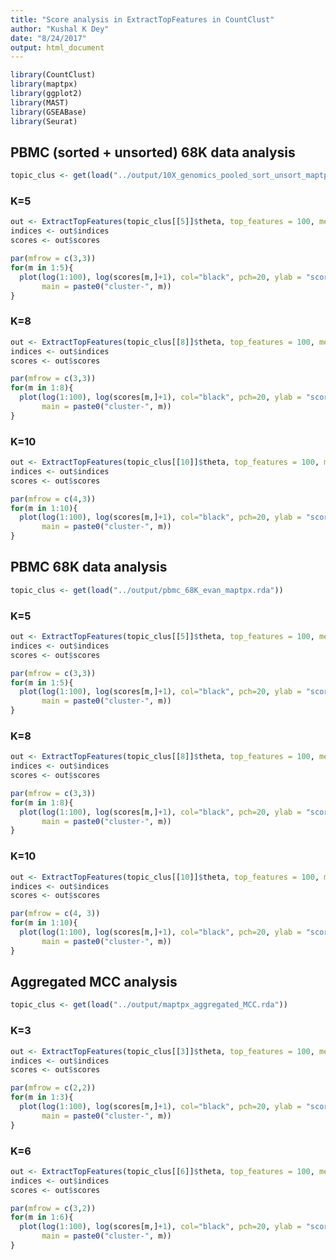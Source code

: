 ```yaml
---
title: "Score analysis in ExtractTopFeatures in CountClust"
author: "Kushal K Dey"
date: "8/24/2017"
output: html_document
---
```


```r
library(CountClust)
library(maptpx)
library(ggplot2)
library(MAST)
library(GSEABase)
library(Seurat)
```


## PBMC (sorted + unsorted) 68K data analysis

```r
topic_clus <- get(load("../output/10X_genomics_pooled_sort_unsort_maptpx.rda"))
```

### K=5

```r
out <- ExtractTopFeatures(topic_clus[[5]]$theta, top_features = 100, method = "poisson", options = "max")
indices <- out$indices
scores <- out$scores
```

```r
par(mfrow = c(3,3))
for(m in 1:5){
  plot(log(1:100), log(scores[m,]+1), col="black", pch=20, ylab = "scores", xlab="top 100 genes (sorted)",
       main = paste0("cluster-", m))
}
```


### K=8

```r
out <- ExtractTopFeatures(topic_clus[[8]]$theta, top_features = 100, method = "poisson", options = "max")
indices <- out$indices
scores <- out$scores
```

```r
par(mfrow = c(3,3))
for(m in 1:8){
  plot(log(1:100), log(scores[m,]+1), col="black", pch=20, ylab = "scores", xlab="top 100 genes (sorted)",
       main = paste0("cluster-", m))
}
```


### K=10

```r
out <- ExtractTopFeatures(topic_clus[[10]]$theta, top_features = 100, method = "poisson", options = "max")
indices <- out$indices
scores <- out$scores
```

```r
par(mfrow = c(4,3))
for(m in 1:10){
  plot(log(1:100), log(scores[m,]+1), col="black", pch=20, ylab = "scores", xlab="top 100 genes (sorted)",
       main = paste0("cluster-", m))
}
```




## PBMC 68K data analysis

```r
topic_clus <- get(load("../output/pbmc_68K_evan_maptpx.rda"))
```


### K=5

```r
out <- ExtractTopFeatures(topic_clus[[5]]$theta, top_features = 100, method = "poisson", options = "max")
indices <- out$indices
scores <- out$scores
```

```r
par(mfrow = c(3,3))
for(m in 1:5){
  plot(log(1:100), log(scores[m,]+1), col="black", pch=20, ylab = "scores", xlab="top 100 genes (sorted)",
       main = paste0("cluster-", m))
}
```


### K=8

```r
out <- ExtractTopFeatures(topic_clus[[8]]$theta, top_features = 100, method = "poisson", options = "max")
indices <- out$indices
scores <- out$scores
```

```r
par(mfrow = c(3,3))
for(m in 1:8){
  plot(log(1:100), log(scores[m,]+1), col="black", pch=20, ylab = "scores", xlab="top 100 genes (sorted)",
       main = paste0("cluster-", m))
}
```



### K=10

```r
out <- ExtractTopFeatures(topic_clus[[10]]$theta, top_features = 100, method = "poisson", options = "max")
indices <- out$indices
scores <- out$scores
```

```r
par(mfrow = c(4, 3))
for(m in 1:10){
  plot(log(1:100), log(scores[m,]+1), col="black", pch=20, ylab = "scores", xlab="top 100 genes (sorted)",
       main = paste0("cluster-", m))
}
```


## Aggregated MCC analysis

```r
topic_clus <- get(load("../output/maptpx_aggregated_MCC.rda"))
```

### K=3

```r
out <- ExtractTopFeatures(topic_clus[[3]]$theta, top_features = 100, method = "poisson", options = "max")
indices <- out$indices
scores <- out$scores
```

```r
par(mfrow = c(2,2))
for(m in 1:3){
  plot(log(1:100), log(scores[m,]+1), col="black", pch=20, ylab = "scores", xlab="top 100 genes (sorted)",
       main = paste0("cluster-", m))
}
```


### K=6

```r
out <- ExtractTopFeatures(topic_clus[[6]]$theta, top_features = 100, method = "poisson", options = "max")
indices <- out$indices
scores <- out$scores
```

```r
par(mfrow = c(3,2))
for(m in 1:6){
  plot(log(1:100), log(scores[m,]+1), col="black", pch=20, ylab = "scores", xlab="top 100 genes (sorted)",
       main = paste0("cluster-", m))
}
```

